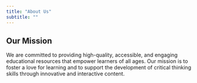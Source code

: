 ```yaml
---
title: "About Us"
subtitle: ""
---
```


## Our Mission

We are committed to providing high-quality, accessible, and engaging educational resources that empower learners of all ages. Our mission is to foster a love for learning and to support the development of critical thinking skills through innovative and interactive content.